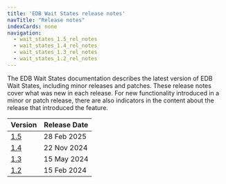 ```yaml
---
title: 'EDB Wait States release notes'
navTitle: "Release notes"
indexCards: none
navigation: 
  - wait_states_1.5_rel_notes
  - wait_states_1.4_rel_notes
  - wait_states_1.3_rel_notes
  - wait_states_1.2_rel_notes
---
```


The EDB Wait States documentation describes the latest version of EDB Wait States, including minor releases and patches. These release notes cover what was new in each release. For new functionality introduced in a minor or patch release, there are also indicators in the content about the release that introduced the feature.

|             Version              | Release Date |
| -------------------------------- | ------------ |
| [1.5](wait_states_1.5_rel_notes) | 28 Feb 2025  |
| [1.4](wait_states_1.4_rel_notes) | 22 Nov 2024  |
| [1.3](wait_states_1.3_rel_notes) | 15 May 2024  |
| [1.2](wait_states_1.2_rel_notes) | 15 Feb 2024  |

